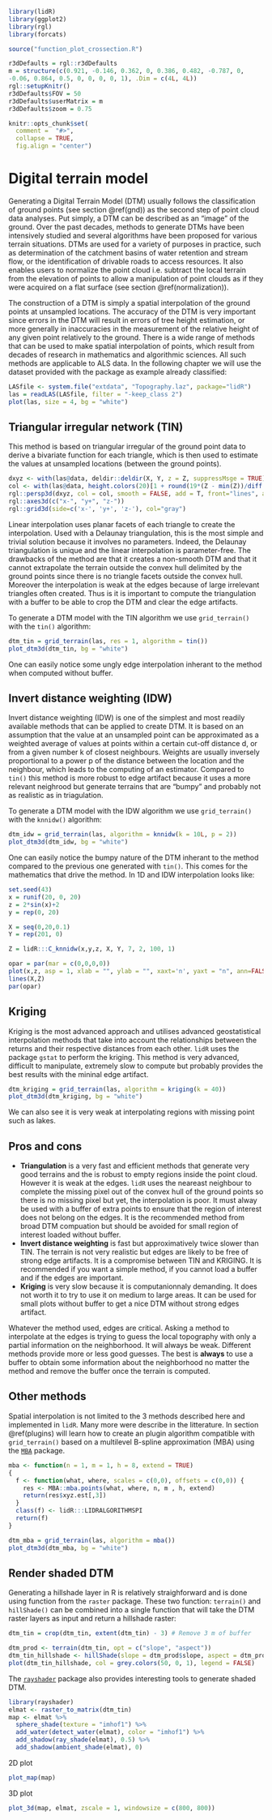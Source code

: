 ```r
library(lidR)
library(ggplot2)
library(rgl)
library(forcats)

source("function_plot_crossection.R")

r3dDefaults = rgl::r3dDefaults
m = structure(c(0.921, -0.146, 0.362, 0, 0.386, 0.482, -0.787, 0, 
-0.06, 0.864, 0.5, 0, 0, 0, 0, 1), .Dim = c(4L, 4L))
rgl::setupKnitr()
r3dDefaults$FOV = 50
r3dDefaults$userMatrix = m
r3dDefaults$zoom = 0.75

knitr::opts_chunk$set(
  comment =  "#>", 
  collapse = TRUE,
  fig.align = "center")
```

# Digital terrain model {#dtm}

Generating a Digital Terrain Model (DTM) usually follows the classification of ground points (see section \@ref(gnd)) as the second step of point cloud data analyses. Put simply, a DTM can be described as an "image" of the ground. Over the past decades, methods to generate DTMs have been intensively studied and several algorithms have been proposed for various terrain situations. DTMs are used for a variety of purposes in practice, such as determination of the catchment basins of water retention and stream flow, or the identification of drivable roads to access resources. It also enables users to normalize the point cloud i.e. subtract the local terrain from the elevation of points to allow a manipulation of point clouds as if they were acquired on a flat surface (see section \@ref(normalization)).

The construction of a DTM is simply a spatial interpolation of the ground points at unsampled locations. The accuracy of the DTM is very important since errors in the DTM will result in errors of tree height estimation, or more generally in inaccuracies in the measurement of the relative height of any given point relatively to the ground. There is a wide range of methods that can be used to make spatial interpolation of points, which result from decades of research in mathematics and algorithmic sciences. All such methods are applicable to ALS data. In the following chapter we will use the dataset provided with the package as example already classified:

```r
LASfile <- system.file("extdata", "Topography.laz", package="lidR")
las = readLAS(LASfile, filter = "-keep_class 2")
plot(las, size = 4, bg = "white")
```


## Triangular irregular network (TIN)

This method is based on triangular irregular of the ground point data to derive a bivariate function for each triangle, which is then used to estimate the values at unsampled locations (between the ground points). 

```r
dxyz <- with(las@data, deldir::deldir(X, Y, z = Z, suppressMsge = TRUE))
col <- with(las@data, height.colors(20)[1 + round(19*(Z - min(Z))/diff(range(Z)))])
rgl::persp3d(dxyz, col = col, smooth = FALSE, add = T, front="lines", axes = F)
rgl::axes3d(c("x-", "y+", "z-"))
rgl::grid3d(side=c('x-', 'y+', 'z-'), col="gray")
```

Linear interpolation uses planar facets of each triangle to create the interpolation. Used with a Delaunay triangulation, this is the most simple and trivial solution because it involves no parameters. Indeed, the Delaunay triangulation is unique and the linear interpolation is parameter-free. The drawbacks of the method are that it creates a non-smooth DTM and that it cannot extrapolate the terrain outside the convex hull delimited by the ground points since there is no triangle facets outside the convex hull. Moreover the interpolation is weak at the edges because of large irrelevant triangles often created. Thus is it is important to compute the triangulation with a buffer to be able to crop the DTM and clear the edge artifacts.

To generate a DTM model with the TIN algorithm we use `grid_terrain()`  with the `tin()` algorithm:

```r
dtm_tin = grid_terrain(las, res = 1, algorithm = tin())
plot_dtm3d(dtm_tin, bg = "white") 
```

One can easily notice some ungly edge interpolation inherant to the method when computed without buffer.

## Invert distance weighting (IDW)

Invert distance weighting (IDW) is one of the simplest and most readily available methods that can be applied to create DTM. It is based on an assumption that the value at an unsampled point can be approximated as a weighted average of values at points within a certain cut-off distance d, or from a given number k of closest neighbours. Weights are usually inversely proportional to a power p of the distance between the location and the neighbour, which leads to the computing of an estimator. Compared to `tin()` this method is more robust to edge artifact because it uses a more relevant neighrood but generate terrains that are "bumpy" and probably not as realistic as in triagulation.

To generate a DTM model with the IDW algorithm we use `grid_terrain()`  with the `knnidw()` algorithm:

```r
dtm_idw = grid_terrain(las, algorithm = knnidw(k = 10L, p = 2))
plot_dtm3d(dtm_idw, bg = "white") 
```

One can easily notice the bumpy nature of the DTM inherant to the method compared to the previous one generated with `tin()`. This comes for the mathematics that drive the method. In 1D and IDW interpolation looks like:

```r
set.seed(43)
x = runif(20, 0, 20)
z = 2*sin(x)+2
y = rep(0, 20)

X = seq(0,20,0.1)
Y = rep(201, 0)

Z = lidR:::C_knnidw(x,y,z, X, Y, 7, 2, 100, 1)

opar = par(mar = c(0,0,0,0))
plot(x,z, asp = 1, xlab = "", ylab = "", xaxt='n', yaxt = "n", ann=FALSE)
lines(X,Z)
par(opar)
```

## Kriging

Kriging is the most advanced approach and utilises advanced geostatistical interpolation methods that take into account the relationships between the returns and their respective distances from each other. `lidR` uses the package `gstat` to perform the kriging. This method is very advanced, difficult to manipulate, extremely slow to compute but probably provides the best results with the mininal edge artifact.


```r
dtm_kriging = grid_terrain(las, algorithm = kriging(k = 40))
plot_dtm3d(dtm_kriging, bg = "white") 
```

We can also see it is very weak at interpolating regions with missing point such as lakes.

## Pros and cons

- **Triangulation** is a very fast and efficient methods that generate very good terrains and the is robust to empty regions inside the point cloud. However it is weak at the edges. `lidR` uses the neareast neighbour to complete the missing pixel out of the convex hull of the ground points so there is no missing pixel but yet, the interpolation is poor. It must alway be used with a buffer of extra points to ensure that the region of interest does not belong on the edges. It is the recommended method from broad DTM compuation but should be avoided for small region of interest loaded without buffer.
- **Invert distance weighting** is fast but approximatively twice slower than TIN. The terrain is not very realistic but edges are likely to be free of strong edge artifacts. It is a compromise between TIN and KRIGING. It is recommended if you want a simple method, if you cannot load a buffer and if the edges are important.
- **Kriging** is very slow because it is computanionnaly demanding. It does not worth it to try to use it on medium to large areas. It can be used for small plots without buffer to get a nice DTM without strong edges artifact.

Whatever the method used, edges are critical. Asking a method to interpolate at the edges is trying to guess the local topography with only a partial information on the neighborhood. It will always be weak. Different methods provide more or less good guesses. The best is **always** to use a buffer to obtain some information about the neighborhood no matter the method and remove the buffer once the terrain is computed.

## Other methods

Spatial interpolation is not limited to the 3 methods described here and implemented in `lidR`. Many more were describe in the litterature. In section \@ref(plugins) will learn how to create an plugin algorithm compatible with `grid_terrain()` based on a multilevel B-spline approximation (MBA) using the [`MBA`](https://cran.r-project.org/web/packages/MBA/index.html) package.

```r
mba <- function(n = 1, m = 1, h = 8, extend = TRUE)
{
  f <- function(what, where, scales = c(0,0), offsets = c(0,0)) {
    res <- MBA::mba.points(what, where, n, m , h, extend)
    return(res$xyz.est[,3])
  }
  class(f) <- lidR:::LIDRALGORITHMSPI
  return(f)
}
```

```r
dtm_mba = grid_terrain(las, algorithm = mba())
plot_dtm3d(dtm_mba, bg = "white")
```

## Render shaded DTM

Generating a hillshade layer in R is relatively straighforward and is done using function from the `raster` package. These two function: `terrain()` and `hillShade()` can be combined into a single function that will take the DTM raster layers as input and return a hillshade raster:

```r
dtm_tin = crop(dtm_tin, extent(dtm_tin) - 3) # Remove 3 m of buffer

dtm_prod <- terrain(dtm_tin, opt = c("slope", "aspect"))
dtm_tin_hillshade <- hillShade(slope = dtm_prod$slope, aspect = dtm_prod$aspect)
plot(dtm_tin_hillshade, col = grey.colors(50, 0, 1), legend = FALSE)
```


The [`rayshader`](https://github.com/tylermorganwall/rayshader) package also provides interesting tools to generate shaded DTM.

```r
library(rayshader)
elmat <- raster_to_matrix(dtm_tin)
map <- elmat %>%
  sphere_shade(texture = "imhof1") %>%
  add_water(detect_water(elmat), color = "imhof1") %>%
  add_shadow(ray_shade(elmat), 0.5) %>%
  add_shadow(ambient_shade(elmat), 0)
```

2D plot

```r
plot_map(map)
```

3D plot

```r
plot_3d(map, elmat, zscale = 1, windowsize = c(800, 800))
```

